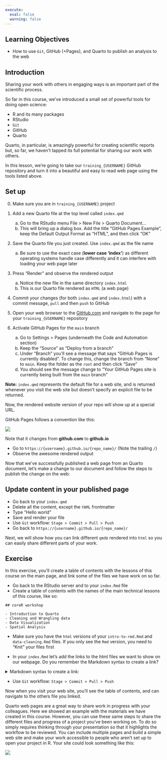 ```yaml
---
execute: 
  eval: false
  warning: false
---
```


## Learning Objectives {.unnumbered}

- How to use `Git`, GitHub (+Pages), and Quarto to publish an analysis to the web

## Introduction

Sharing your work with others in engaging ways is an important part of the scientific process.

So far in this course, we've introduced a small set of powerful tools for doing open science:

- R and its many packages
- RStudio
- `Git`
- GitHub
- Quarto

Quarto, in particular, is amazingly powerful for creating scientific reports but, so far, we haven't tapped its full potential for sharing our work with others.

In this lesson, we're going to take our `training_{USERNAME}` GitHub repository and turn it into a beautiful and easy to read web page using the tools listed above.

::: callout-tip
## Set up

0. Make sure you are in `training_{USERNAME}` project

1. Add a new Quarto file at the top level called `index.qmd`
    a. Go to the RStudio menu  File > New File > Quarto Document...
    b. This will bring up a dialog box. Add the title "GitHub Pages Example", keep the Default Output Format as "HTML", and then click "OK"
    
2. Save the Quarto file you just created. Use `index.qmd` as the file name
    a. Be sure to use the exact case (**lower case 'index'**) as different operating systems handle case differently and it can interfere with loading your web page later

3. Press "Render" and observe the rendered output
    a. Notice the new file in the same directory `index.html`
    b. This is our Quarto file rendered as `HTML` (a web page)
    
4. Commit your changes (for both `index.qmd` and `index.html`) with a commit message, `pull` and then `push` to GitHub

5. Open your web browser to the [GitHub.com](https://github.com/) and navigate to the page for your `training_{USERNAME}` repository

6. Activate GitHub Pages for the `main` branch 
    a. Go to Settings > Pages (underneath the Code and Automation section)
    b. Keep the "Source" as "Deploy from a branch"
    c. Under "Branch" you'll see a message that says "GitHub Pages is currently disabled". To change this, change the branch from "None" to `main`. Keep the folder as the `root` and then click "Save"
    d. You should see the message change to "Your GitHub Pages site is currently being built from the `main` branch"

**Note:** `index.qmd` represents the default file for a web site, and is returned whenever you visit the web site but doesn't specify an explicit file to be returned.
:::

Now, the rendered website version of your repo will show up at a special URL.
    
GitHub Pages follows a convention like this:
    
![](images/github_pages.png){fig-alt="GitHub Pages URL pattern"}
     
Note that it changes from **github.com** to **github.io**
     
- Go to `https://{username}.github.io/{repo_name}/` (Note the trailing `/`)
- Observe the awesome rendered output
    
Now that we've successfully published a web page from an Quarto document, let's make a change to our document and follow the steps to publish the change on the web:

::: callout-note
## Update content in your published page

- Go back to your `index.qmd`
- Delete all the content, except the `YAML` frontmatter
- Type "Hello world"
- Save and render your file
- Use `Git` workflow: ```Stage > Commit > Pull > Push```
- Go back to `https://{username}.github.io/{repo_name}/`
:::

Next, we will show how you can link different `qmd`s rendered into `html` so you can easily share different parts of your work. 

::: callout-note
## Exercise

In this exercise, you'll create a table of contents with the lessons of this course on the main page, and link some of the files we have work on so far.

- Go back to the RStudio server and to your `index.Rmd` file
- Create a table of contents with the names of the main technical lessons of this course, like so:

```
## coreR workshop

- Introduction to Quarto 
- Cleaning and Wrangling data
- Data Visualization
- Spatial Analysis
```

- Make sure you have the `html` versions of your `intro-to-rmd.Rmd` and `data-cleaning.Rmd` files. If you only see the `Rmd` version, you need to "Knit" your files first

- In your `index.Rmd` let's add the links to the html files we want to show on our webpage. Do you remember the Markdown syntax to create a link?

<details>
  <summary>Markdown syntax to create a link:</summary>
  - ```[Text you want to hyperlink](link)```
  - Example: ```[Data wrangling and cleaning](data-wrangling-cleaning.html)```
</details>


- Use `Git` workflow: ```Stage > Commit > Pull > Push```

Now when you visit your web site, you'll see the table of contents, and can navigate to the others file you linked.

:::


Quarto web pages are a great way to share work in progress with your colleagues. Here we showed an example with the materials we have created in this course. However, you can use these same steps to share the different files and progress of a project you've been working on. To do so simply requires thinking through your presentation so that it highlights the workflow to be reviewed. You can include multiple pages and build a simple web site and make your work accessible to people who aren't set up to open your project in R. Your site could look something like this:


![](images/git-index-delta.png)


